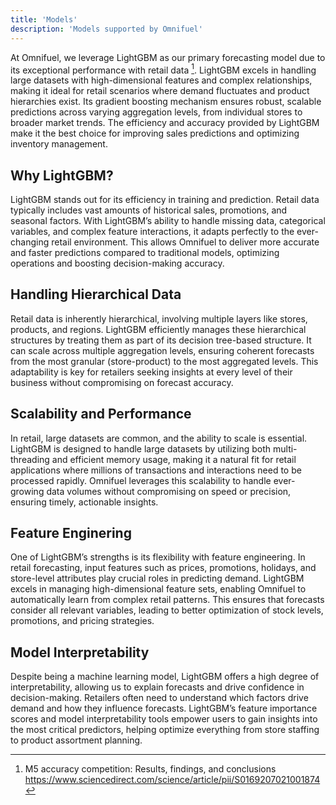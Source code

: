 ```yaml
---
title: 'Models'
description: 'Models supported by Omnifuel'
---
```


At Omnifuel, we leverage LightGBM as our primary forecasting model due to its exceptional performance with retail data [^1]. LightGBM excels in handling large datasets with high-dimensional features and complex relationships, making it ideal for retail scenarios where demand fluctuates and product hierarchies exist. Its gradient boosting mechanism ensures robust, scalable predictions across varying aggregation levels, from individual stores to broader market trends. The efficiency and accuracy provided by LightGBM make it the best choice for improving sales predictions and optimizing inventory management.

## Why LightGBM?

LightGBM stands out for its efficiency in training and prediction. Retail data typically includes vast amounts of historical sales, promotions, and seasonal factors. With LightGBM’s ability to handle missing data, categorical variables, and complex feature interactions, it adapts perfectly to the ever-changing retail environment. This allows Omnifuel to deliver more accurate and faster predictions compared to traditional models, optimizing operations and boosting decision-making accuracy.

## Handling Hierarchical Data

Retail data is inherently hierarchical, involving multiple layers like stores, products, and regions. LightGBM efficiently manages these hierarchical structures by treating them as part of its decision tree-based structure. It can scale across multiple aggregation levels, ensuring coherent forecasts from the most granular (store-product) to the most aggregated levels. This adaptability is key for retailers seeking insights at every level of their business without compromising on forecast accuracy.

## Scalability and Performance

In retail, large datasets are common, and the ability to scale is essential. LightGBM is designed to handle large datasets by utilizing both multi-threading and efficient memory usage, making it a natural fit for retail applications where millions of transactions and interactions need to be processed rapidly. Omnifuel leverages this scalability to handle ever-growing data volumes without compromising on speed or precision, ensuring timely, actionable insights.

## Feature Enginering

One of LightGBM’s strengths is its flexibility with feature engineering. In retail forecasting, input features such as prices, promotions, holidays, and store-level attributes play crucial roles in predicting demand. LightGBM excels in managing high-dimensional feature sets, enabling Omnifuel to automatically learn from complex retail patterns. This ensures that forecasts consider all relevant variables, leading to better optimization of stock levels, promotions, and pricing strategies.

## Model Interpretability

Despite being a machine learning model, LightGBM offers a high degree of interpretability, allowing us to explain forecasts and drive confidence in decision-making. Retailers often need to understand which factors drive demand and how they influence forecasts. LightGBM’s feature importance scores and model interpretability tools empower users to gain insights into the most critical predictors, helping optimize everything from store staffing to product assortment planning.


[^1]: M5 accuracy competition: Results, findings, and conclusions https://www.sciencedirect.com/science/article/pii/S0169207021001874
